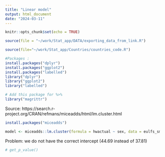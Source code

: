 ```yaml
---
title: "Linear model"
output: html_document
date: "2024-03-11"
---
```


```r
knitr::opts_chunk$set(echo = TRUE)
```

```r
source(file = "~/work/Stat_app/DATA/exporting_data_from_link.R")
```

```r
source(file="~/work/Stat_app/Countries/countries_code.R")
```

```r
#Packages :
install.packages("dplyr")
install.packages("ggplot2")
install.packages("labelled")
library("dplyr")
library("ggplot2")
library("labelled")

# Add this package for %>%
library("magrittr")
```

Source:
https://search.r-project.org/CRAN/refmans/miceadds/html/lm.cluster.html
```r
install.packages("miceadds")
```

```r
model <- miceadds::lm.cluster(formula = hwactual ~ sex, data = eulfs_small, cluster="country")
```
Problem: we do not have the correct intercept (44.69 instead of 37.81)

```r
# get_p_value()
```

```r

```

